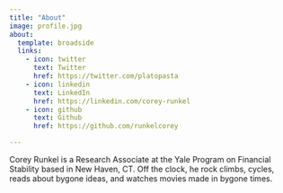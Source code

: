 ```yaml
---
title: "About"
image: profile.jpg
about:
  template: broadside
  links:
    - icon: twitter
      text: Twitter
      href: https://twitter.com/platopasta
    - icon: linkedin
      text: LinkedIn
      href: https://linkedin.com/corey-runkel
    - icon: github
      text: Github
      href: https://github.com/runkelcorey

---
```


Corey Runkel is a Research Associate at the Yale Program on Financial Stability based in New Haven, CT.
Off the clock, he rock climbs, cycles, reads about bygone ideas, and watches movies made in bygone times.
